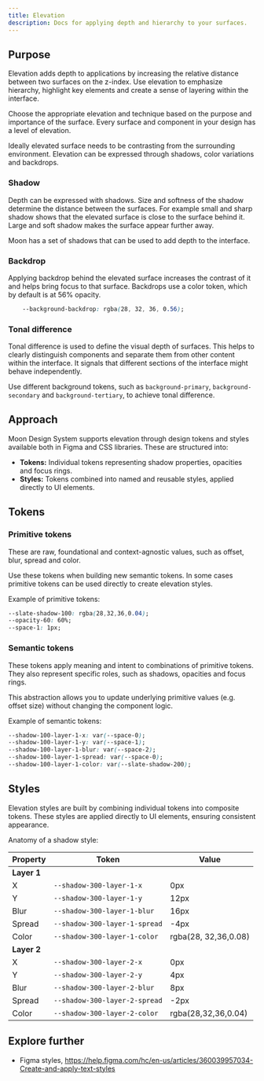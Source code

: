 ```yaml
---
title: Elevation
description: Docs for applying depth and hierarchy to your surfaces.
---
```


## Purpose

Elevation adds depth to applications by increasing the relative distance between two surfaces on the z-index. Use elevation to emphasize hierarchy, highlight key elements and create a sense of layering within the interface.

Choose the appropriate elevation and technique based on the purpose and importance of the surface. Every surface and component in your design has a level of elevation.

Ideally elevated surface needs to be contrasting from the surrounding environment. Elevation can be expressed through shadows, color variations and backdrops.

### Shadow

Depth can be expressed with shadows. Size and softness of the shadow determine the distance between the surfaces. For example small and sharp shadow shows that the elevated surface is close to the surface behind it. Large and soft shadow makes the surface appear further away.

Moon has a set of shadows that can be used to add depth to the interface.

### Backdrop

Applying backdrop behind the elevated surface increases the contrast of it and helps bring focus to that surface. Backdrops use a color token, which by default is at 56% opacity.

```css
    --background-backdrop: rgba(28, 32, 36, 0.56);
```

### Tonal difference

Tonal difference is used to define the visual depth of surfaces. This helps to clearly distinguish components and separate them from other content within the interface. It signals that different sections of the interface might behave independently.

Use different background tokens, such as `background-primary`, `background-secondary` and `background-tertiary`, to achieve tonal difference.

## Approach

Moon Design System supports elevation through design tokens and styles available both in Figma and CSS libraries. These are structured into:
- **Tokens:** Individual tokens representing shadow properties, opacities and focus rings.
- **Styles:** Tokens combined into named and reusable styles, applied directly to UI elements.

## Tokens

### Primitive tokens

These are raw, foundational and context-agnostic values, such as offset, blur, spread and color.

Use these tokens when building new semantic tokens. In some cases primitive tokens can be used directly to create elevation styles.

Example of primitive tokens:

```css
--slate-shadow-100: rgba(28,32,36,0.04);
--opacity-60: 60%;
--space-1: 1px;
```

### Semantic tokens

These tokens apply meaning and intent to combinations of primitive tokens. They also represent specific roles, such as shadows, opacities and focus rings.

This abstraction allows you to update underlying primitive values (e.g. offset size) without changing the component logic.

Example of semantic tokens:

```css
--shadow-100-layer-1-x: var(--space-0);
--shadow-100-layer-1-y: var(--space-1);
--shadow-100-layer-1-blur: var(--space-2);
--shadow-100-layer-1-spread: var(--space-0);
--shadow-100-layer-1-color: var(--slate-shadow-200);
```

## Styles

Elevation styles are built by combining individual tokens into composite tokens. These styles are applied directly to UI elements, ensuring consistent appearance.

Anatomy of a shadow style:

| **Property**          | **Token**                      | **Value**
|---------------------  |--------------------------------|----------------
| **Layer 1**
| X                     | `--shadow-300-layer-1-x`       | 0px
| Y                     | `--shadow-300-layer-1-y`       | 12px
| Blur                  | `--shadow-300-layer-1-blur`    | 16px
| Spread                | `--shadow-300-layer-1-spread`  | -4px
| Color                 | `--shadow-300-layer-1-color`   | rgba(28, 32,36,0.08)
| **Layer 2**
| X                     | `--shadow-300-layer-2-x`       | 0px
| Y                     | `--shadow-300-layer-2-y`       | 4px
| Blur                  | `--shadow-300-layer-2-blur`    | 8px
| Spread                | `--shadow-300-layer-2-spread`  | -2px
| Color                 | `--shadow-300-layer-2-color`   | rgba(28,32,36,0.04)

## Explore further

- Figma styles, https://help.figma.com/hc/en-us/articles/360039957034-Create-and-apply-text-styles
